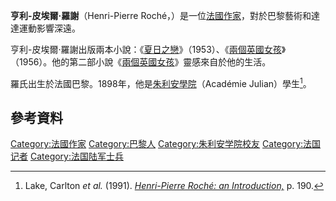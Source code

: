 '''亨利-皮埃爾·羅謝'''（Henri-Pierre Roché，{{bd|1879年|5月28日|1959年|4月9日|}}）是一位[[法國|法國]][[作家|作家]]，對於巴黎藝術和達達運動影響深遠。

亨利-皮埃爾·羅謝出版兩本小說：《[[夏日之戀|夏日之戀]]》（1953）、《[[兩個英國女孩|兩個英國女孩]]》（1956）。他的第二部小說《[[兩個英國女孩|兩個英國女孩]]》靈感來自於他的生活。

羅氏出生於法國巴黎。1898年，他是[[朱利安學院|朱利安學院]]（Académie Julian）學生<ref>Lake, Carlton ''et al.''  (1991). [http://books.google.com/books?ei=YhuBTMb_AYL48AaPtPSXAg&ct=result&id=e3kdAQAAIAAJ&dq=Henri+roche+academie+julien&q=as+an+art+student+at+Academie#search_anchor  ''Henri-Pierre Roché: an Introduction,''] {{Wayback|url=http://books.google.com/books?ei=YhuBTMb_AYL48AaPtPSXAg&ct=result&id=e3kdAQAAIAAJ&dq=Henri+roche+academie+julien&q=as+an+art+student+at+Academie#search_anchor |date=20170609230426 }} p. 190.</ref>。

== 參考資料 ==
{{reflist}}

{{Authority control}}
{{DEFAULTSORT: Roché, Henri-Pierre}}
[[Category:法國作家|Category:法國作家]]
[[Category:巴黎人|Category:巴黎人]]
[[Category:朱利安学院校友|Category:朱利安学院校友]]
[[Category:法国记者|Category:法国记者]]
[[Category:法国陆军士兵|Category:法国陆军士兵]]